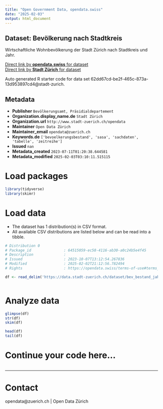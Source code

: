 ```yaml
---
title: "Open Government Data, opendata.swiss"
date: "2025-02-03"
output: html_document
---
```


## Dataset: Bevölkerung nach Stadtkreis


Wirtschaftliche Wohnbevölkerung der Stadt Zürich nach Stadtkreis und Jahr.


[Direct link by **opendata.swiss** for dataset](https://opendata.swiss/de/dataset/bevolkerung-nach-stadtkreis-seit-1993)<br>
[Direct link by **Stadt Zürich** for dataset](https://data.stadt-zuerich.ch/dataset/bev_bestand_jahr_kreis_od3242)

Auto generated R starter code for data set 62dd67cd-be2f-465c-873a-13d953897cd4@stadt-zurich.

## Metadata

- **Publisher** `Bevölkerungsamt, Präsidialdepartement`
- **Organization.display_name.de** `Stadt Zürich`
- **Organization.url** `http://www.stadt-zuerich.ch/opendata`
- **Maintainer** `Open Data Zürich`
- **Maintainer_email** `opendata@zuerich.ch`
- **Keywords.de** `['bevoelkerungsbestand', 'sasa', 'sachdaten', 'tabelle', 'zeitreihe']`
- **Issued** `nan`
- **Metadata_created** `2023-07-11T01:20:38.644581`
- **Metadata_modified** `2025-02-03T03:10:11.515115`


# Load packages

```r

library(tidyverse)
library(skimr)

```

# Load data

-   The dataset has 1 distribution(s) in CSV format.
-   All available CSV distributions are listed below and can be read into a tibble.

```r

# Distribution 0
# Package_id               : 64515059-ec58-4116-ab30-a0c24b5e4f45
# Description              : 
# Issued                   : 2023-10-07T13:12:54.267836
# Modified                 : 2025-02-02T21:12:56.782494
# Rights                   : https://opendata.swiss/terms-of-use#terms_open

df <- read_delim('https://data.stadt-zuerich.ch/dataset/bev_bestand_jahr_kreis_od3242/download/BEV324OD3242.csv')



```

# Analyze data

```r

glimpse(df)
str(df)
skim(df)

head(df)
tail(df)

```

# Continue your code here...

```r

```

------------------------------------------------------------------------

# Contact

opendata@zuerich.ch | Open Data Zürich
